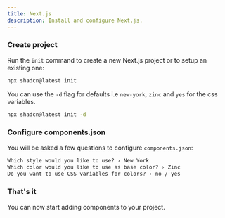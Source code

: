 ```yaml
---
title: Next.js
description: Install and configure Next.js.
---
```


<Steps>

### Create project

Run the `init` command to create a new Next.js project or to setup an existing one:

```bash
npx shadcn@latest init
```

<Callout className="mt-4">

You can use the `-d` flag for defaults i.e `new-york`, `zinc` and `yes` for the css variables.

```bash
npx shadcn@latest init -d
```

</Callout>

### Configure components.json

You will be asked a few questions to configure `components.json`:

```txt showLineNumbers
Which style would you like to use? › New York
Which color would you like to use as base color? › Zinc
Do you want to use CSS variables for colors? › no / yes
```

### That's it

You can now start adding components to your project.

</Steps>
